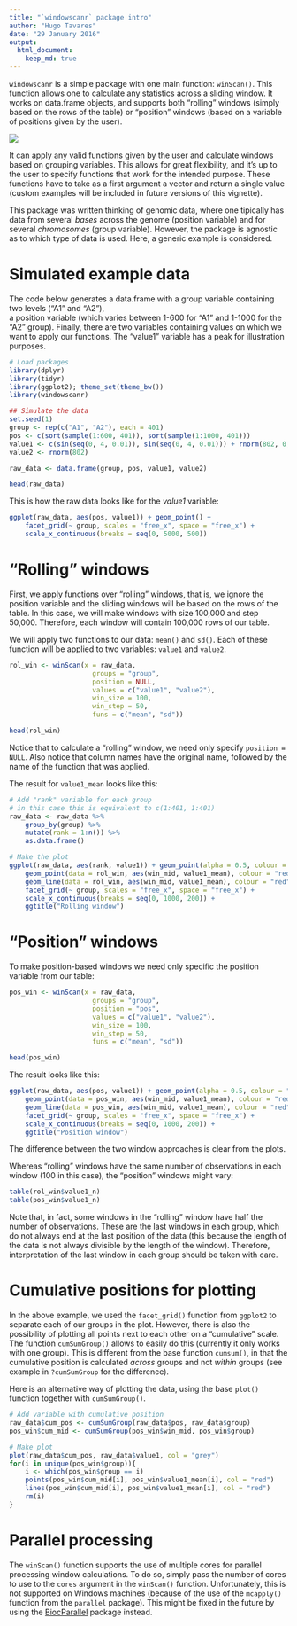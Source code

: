 ```yaml
---
title: "`windowscanr` package intro"
author: "Hugo Tavares"
date: "29 January 2016"
output: 
  html_document:
    keep_md: true
---
```


<!--
%\VignetteEngine{knitr::rmarkdown}
%\VignetteIndexEntry{windowscanr intro}
%\VignetteDepends{windowscanr}
-->

`windowscanr` is a simple package with one main function: `winScan()`. This function 
allows one to calculate any statistics across a sliding window. It works on data.frame objects, 
and supports both "rolling" windows (simply based on the rows of the table) or "position" windows 
(based on a variable of positions given by the user). 

![](window_illustration.png)

It can apply any valid functions given by 
the user and calculate windows based on grouping variables. 
This allows for great flexibility, and it's up to the user to specify functions that work for 
the intended purpose. These functions have to take as a first argument a vector and return a single
value (custom examples will be included in future versions of this vignette). 

This package was written thinking of genomic data, where one tipically has data from several _bases_
across the genome (position variable) and for several _chromosomes_ (group variable). However, the 
package is agnostic as to which type of data is used. Here, a generic example is considered.

# Simulated example data

The code below generates a data.frame with a group variable containing two levels ("A1" and "A2"),  
a position variable (which varies between 1-600 for "A1" and 1-1000 for the "A2" group).
Finally, there are two variables containing values on which we want to apply our functions. The 
"value1" variable has a peak for illustration purposes.

```r
# Load packages
library(dplyr)
library(tidyr)
library(ggplot2); theme_set(theme_bw())
library(windowscanr)

## Simulate the data
set.seed(1)
group <- rep(c("A1", "A2"), each = 401)
pos <- c(sort(sample(1:600, 401)), sort(sample(1:1000, 401)))
value1 <- c(sin(seq(0, 4, 0.01)), sin(seq(0, 4, 0.01))) + rnorm(802, 0, 0.2)
value2 <- rnorm(802)

raw_data <- data.frame(group, pos, value1, value2)

head(raw_data)
```

This is how the raw data looks like for the _value1_ variable:

```r
ggplot(raw_data, aes(pos, value1)) + geom_point() + 
	facet_grid(~ group, scales = "free_x", space = "free_x") +
	scale_x_continuous(breaks = seq(0, 5000, 500))
```


# "Rolling" windows

First, we apply functions over "rolling" windows, that is, we ignore the position variable and the sliding windows
will be based on the rows of the table. In this case, we will make windows with size 100,000 and step 50,000. 
Therefore, each window will contain 100,000 rows of our table.

We will apply two functions to our data: `mean()` and `sd()`. Each of these function will be applied to two 
variables: `value1` and `value2`.

```r
rol_win <- winScan(x = raw_data, 
					 groups = "group", 
					 position = NULL, 
					 values = c("value1", "value2"), 
					 win_size = 100,
					 win_step = 50,
					 funs = c("mean", "sd"))

head(rol_win)
```

Notice that to calculate a "rolling" window, we need only specify `position = NULL`.
Also notice that column names have the original name, followed by the name of the function 
that was applied.

The result for `value1_mean` looks like this:

```r
# Add "rank" variable for each group
# in this case this is equivalent to c(1:401, 1:401)
raw_data <- raw_data %>%
	group_by(group) %>%
	mutate(rank = 1:n()) %>%
	as.data.frame()

# Make the plot
ggplot(raw_data, aes(rank, value1)) + geom_point(alpha = 0.5, colour = "grey") +
	geom_point(data = rol_win, aes(win_mid, value1_mean), colour = "red") +
	geom_line(data = rol_win, aes(win_mid, value1_mean), colour = "red") +
	facet_grid(~ group, scales = "free_x", space = "free_x") +
	scale_x_continuous(breaks = seq(0, 1000, 200)) + 
	ggtitle("Rolling window")
```


# "Position" windows

To make position-based windows we need only specific the position variable from our table:

```r
pos_win <- winScan(x = raw_data, 
					 groups = "group", 
					 position = "pos", 
					 values = c("value1", "value2"), 
					 win_size = 100,
					 win_step = 50,
					 funs = c("mean", "sd"))

head(pos_win)
```

The result looks like this:

```r
ggplot(raw_data, aes(pos, value1)) + geom_point(alpha = 0.5, colour = "grey") + 
	geom_point(data = pos_win, aes(win_mid, value1_mean), colour = "red") +
	geom_line(data = pos_win, aes(win_mid, value1_mean), colour = "red") +
	facet_grid(~ group, scales = "free_x", space = "free_x") +
	scale_x_continuous(breaks = seq(0, 1000, 200)) + 
	ggtitle("Position window")
```

The difference between the two window approaches is clear from the plots. 

Whereas "rolling" windows have the same number of observations in each window (100 in this case), 
the "position" windows might vary:

```r
table(rol_win$value1_n)
table(pos_win$value1_n)
```

Note that, in fact, some windows in the "rolling" window have half the number of observations. These are the last 
windows in each group, which do not always end at the last position of the data (this  because the length of the data 
is not always divisible by the length of the window). Therefore, interpretation of the last window in each group should
be taken with care.


# Cumulative positions for plotting

In the above example, we used the `facet_grid()` function from `ggplot2` to separate
each of our groups in the plot. However, there is also the possibility of plotting
all points next to each other on a "cumulative" scale. 
The function `cumSumGroup()` allows to easily do this (currently it only works
with one group). This is different from the base function `cumsum()`, in that
the cumulative position is calculated _across_ groups and not _within_ groups (see
example in `?cumSumGroup` for the difference).

Here is an alternative way of plotting the data, using the base `plot()` function 
together with `cumSumGroup()`.

```r
# Add variable with cumulative position
raw_data$cum_pos <- cumSumGroup(raw_data$pos, raw_data$group)
pos_win$cum_mid <- cumSumGroup(pos_win$win_mid, pos_win$group)

# Make plot
plot(raw_data$cum_pos, raw_data$value1, col = "grey")
for(i in unique(pos_win$group)){
	i <- which(pos_win$group == i)
	points(pos_win$cum_mid[i], pos_win$value1_mean[i], col = "red")
	lines(pos_win$cum_mid[i], pos_win$value1_mean[i], col = "red")
	rm(i)
}
```


# Parallel processing

The `winScan()` function supports the use of multiple cores for parallel processing window calculations. 
To do so, simply pass the number of cores to use to the `cores` argument in the `winScan()` function.
Unfortunately, this is not supported on Windows machines (because of the use of the `mcapply()` function 
from the `parallel` package). This might be fixed in the future by using the 
[BiocParallel](https://bioconductor.org/packages/devel/bioc/html/BiocParallel.html) 
package instead.


